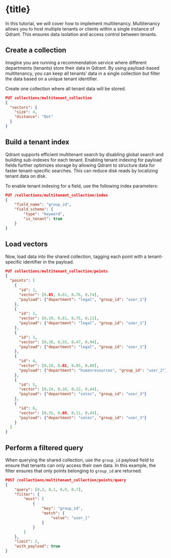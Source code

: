 
# {title}

In this tutorial, we will cover how to implement multitenancy. 
Multitenancy allows you to host multiple tenants or clients within a single instance of Qdrant.
This ensures data isolation and access control between tenants.

## Create a collection

Imagine you are running a recommendation service where different departments (tenants) store their data in Qdrant. 
By using payload-based multitenancy, you can keep all tenants’ data in a single collection but filter the data based on a unique tenant identifier.

Create one collection where all tenant data will be stored.

```json withRunButton=true
PUT collections/multitenant_collection
{
  "vectors": {
    "size": 4,
    "distance": "Dot"
  }
}
```
## Build a tenant index

Qdrant supports efficient multitenant search by disabling global search and building sub-indexes for each tenant. 
Enabling tenant indexing for payload fields further optimizes storage by allowing Qdrant to structure data for faster tenant-specific searches. 
This can reduce disk reads by localizing tenant data on disk.

To enable tenant indexing for a field, use the following index parameters:

```json withRunButton=true
PUT /collections/multitenant_collection/index
{
    "field_name": "group_id",
    "field_schema": {
        "type": "keyword",
        "is_tenant": true
    }
}
```
## Load vectors 

Now, load data into the shared collection, tagging each point with a tenant-specific identifier in the payload.

```json withRunButton=true
PUT collections/multitenant_collection/points
{
  "points": [
    {
      "id": 1,
      "vector": [0.05, 0.61, 0.76, 0.74],
      "payload": {"department": "legal", "group_id": "user_1"}
    },
    {
      "id": 2,
      "vector": [0.19, 0.81, 0.75, 0.11],
      "payload": {"department": "legal", "group_id": "user_1"}
    },
    {
      "id": 3,
      "vector": [0.36, 0.55, 0.47, 0.94],
      "payload": {"department": "legal", "group_id": "user_1"}
    },
    {
      "id": 4,
      "vector": [0.18, 0.01, 0.85, 0.80],
      "payload": {"department": "humanresources", "group_id": "user_2"}
    },
    {
      "id": 5,
      "vector": [0.24, 0.18, 0.22, 0.44],
      "payload": {"department": "sales", "group_id": "user_3"}
    },
    {
      "id": 6,
      "vector": [0.35, 0.08, 0.11, 0.44],
      "payload": {"department": "sales", "group_id": "user_3"}
    }
  ]
}
```
## Perform a filtered query

When querying the shared collection, use the `group_id` payload field to ensure that tenants can only access their own data.
In this example, the filter ensures that only points belonging to `group_id` are returned. 

```json withRunButton=true
POST /collections/multitenant_collection/points/query
{
    "query": [0.2, 0.1, 0.9, 0.7],
    "filter": {
        "must": [
            {
                "key": "group_id",
                "match": {
                    "value": "user_1"
                }
            }
        ]
    },
    "limit": 2,
    "with_payload": true
}
```

